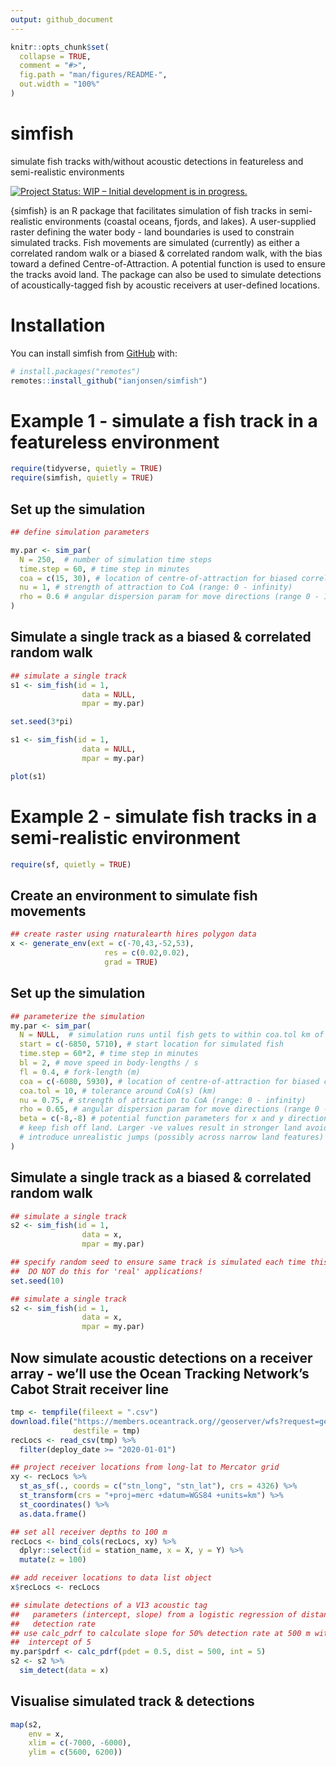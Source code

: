 ```yaml
---
output: github_document
---
```


<!-- README.md is generated from README.Rmd. Please edit that file -->

```r
knitr::opts_chunk$set(
  collapse = TRUE,
  comment = "#>",
  fig.path = "man/figures/README-",
  out.width = "100%"
)
```

# simfish

simulate fish tracks with/without acoustic detections in featureless and semi-realistic environments

<!-- badges: start -->
[![Project Status: WIP – Initial development is in progress.](http://www.repostatus.org/badges/latest/wip.svg)](http://www.repostatus.org/#wip)
<!-- badges: end -->

{simfish} is an R package that facilitates simulation of fish tracks in semi-realistic environments (coastal oceans, fjords, and lakes). A user-supplied raster defining the water body - land boundaries is used to constrain simulated tracks. Fish movements are simulated (currently) as either a correlated random walk or a biased & correlated random walk, with the bias toward a defined Centre-of-Attraction. A potential function is used to ensure the tracks avoid land. The package can also be used to simulate detections of acoustically-tagged fish by acoustic receivers at user-defined locations.

# Installation

You can install simfish from [GitHub](https://github.com/ianjonsen/simfish) with:

``` r
# install.packages("remotes")
remotes::install_github("ianjonsen/simfish")
```

# Example 1 - simulate a fish track in a featureless environment
```r
require(tidyverse, quietly = TRUE)
require(simfish, quietly = TRUE)
```

## Set up the simulation
```r
## define simulation parameters

my.par <- sim_par(
  N = 250,  # number of simulation time steps
  time.step = 60, # time step in minutes
  coa = c(15, 30), # location of centre-of-attraction for biased correlated random walk (can be NA)
  nu = 1, # strength of attraction to CoA (range: 0 - infinity)
  rho = 0.6 # angular dispersion param for move directions (range 0 - 1)
)
```

## Simulate a single track as a biased & correlated random walk
```r
## simulate a single track
s1 <- sim_fish(id = 1, 
                data = NULL, 
                mpar = my.par)
```

```r
set.seed(3*pi)

s1 <- sim_fish(id = 1, 
                data = NULL, 
                mpar = my.par)
```

```r
plot(s1)
```

# Example 2 - simulate fish tracks in a semi-realistic environment
```r
require(sf, quietly = TRUE)
```

## Create an environment to simulate fish movements
```r
## create raster using rnaturalearth hires polygon data
x <- generate_env(ext = c(-70,43,-52,53), 
                     res = c(0.02,0.02), 
                     grad = TRUE) 
```

## Set up the simulation
```r
## parameterize the simulation
my.par <- sim_par(
  N = NULL,  # simulation runs until fish gets to within coa.tol km of CoA 
  start = c(-6850, 5710), # start location for simulated fish
  time.step = 60*2, # time step in minutes
  bl = 2, # move speed in body-lengths / s
  fl = 0.4, # fork-length (m)
  coa = c(-6080, 5930), # location of centre-of-attraction for biased correlated random walk (can be NA)
  coa.tol = 10, # tolerance around CoA(s) (km)
  nu = 0.75, # strength of attraction to CoA (range: 0 - infinity)
  rho = 0.65, # angular dispersion param for move directions (range 0 - 1)
  beta = c(-8,-8) # potential function parameters for x and y directions to 
  # keep fish off land. Larger -ve values result in stronger land avoidance but can
  # introduce unrealistic jumps (possibly across narrow land features) in the track.
)
```

## Simulate a single track as a biased & correlated random walk
```r
## simulate a single track
s2 <- sim_fish(id = 1, 
                data = x, 
                mpar = my.par)
```

```r
## specify random seed to ensure same track is simulated each time this .Rmd runs
##  DO NOT do this for 'real' applications!
set.seed(10)

## simulate a single track
s2 <- sim_fish(id = 1, 
                data = x, 
                mpar = my.par)
```

## Now simulate acoustic detections on a receiver array - we'll use the Ocean Tracking Network's Cabot Strait receiver line
```r
tmp <- tempfile(fileext = ".csv")
download.file("https://members.oceantrack.org//geoserver/wfs?request=getfeature&service=wfs&outputFormat=CSV&typename=otn:stations_receivers&cql_filter=collectioncode+EQ+%27CBS%27",
              destfile = tmp)
recLocs <- read_csv(tmp) %>%
  filter(deploy_date >= "2020-01-01")

## project receiver locations from long-lat to Mercator grid
xy <- recLocs %>%
  st_as_sf(., coords = c("stn_long", "stn_lat"), crs = 4326) %>%
  st_transform(crs = "+proj=merc +datum=WGS84 +units=km") %>%
  st_coordinates() %>%
  as.data.frame()

## set all receiver depths to 100 m
recLocs <- bind_cols(recLocs, xy) %>%
  dplyr::select(id = station_name, x = X, y = Y) %>%
  mutate(z = 100)

## add receiver locations to data list object
x$recLocs <- recLocs

## simulate detections of a V13 acoustic tag
##   parameters (intercept, slope) from a logistic regression of distance on 
##   detection rate
## use calc_pdrf to calculate slope for 50% detection rate at 500 m with an
##  intercept of 5
my.par$pdrf <- calc_pdrf(pdet = 0.5, dist = 500, int = 5)
s2 <- s2 %>%
  sim_detect(data = x)

```

## Visualise simulated track & detections
```r
map(s2, 
    env = x, 
    xlim = c(-7000, -6000),
    ylim = c(5600, 6200))
```


